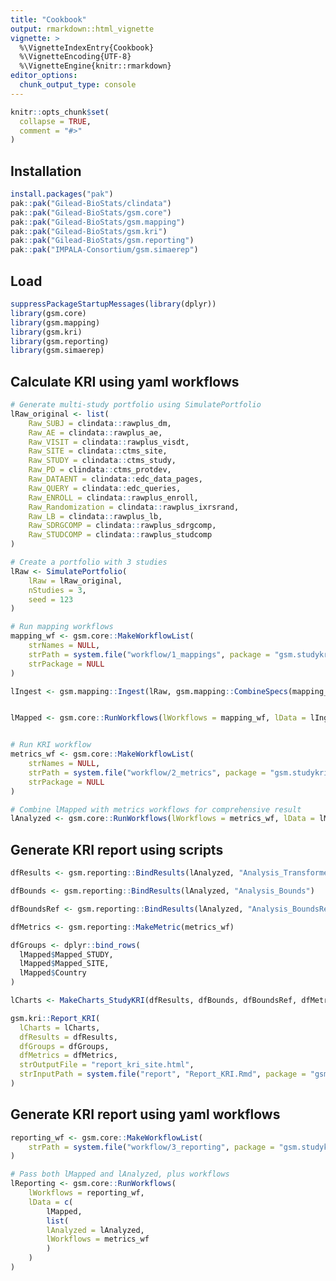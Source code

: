 ```yaml
---
title: "Cookbook"
output: rmarkdown::html_vignette
vignette: >
  %\VignetteIndexEntry{Cookbook}
  %\VignetteEncoding{UTF-8}
  %\VignetteEngine{knitr::rmarkdown}
editor_options: 
  chunk_output_type: console
---
```


```r
knitr::opts_chunk$set(
  collapse = TRUE,
  comment = "#>"
)
```

## Installation

```r
install.packages("pak")
pak::pak("Gilead-BioStats/clindata")
pak::pak("Gilead-BioStats/gsm.core")
pak::pak("Gilead-BioStats/gsm.mapping")
pak::pak("Gilead-BioStats/gsm.kri")
pak::pak("Gilead-BioStats/gsm.reporting")
pak::pak("IMPALA-Consortium/gsm.simaerep")
```

## Load

```r
suppressPackageStartupMessages(library(dplyr))
library(gsm.core)
library(gsm.mapping)
library(gsm.kri)
library(gsm.reporting)
library(gsm.simaerep)
```


## Calculate KRI using yaml workflows

```r
# Generate multi-study portfolio using SimulatePortfolio
lRaw_original <- list(
    Raw_SUBJ = clindata::rawplus_dm,
    Raw_AE = clindata::rawplus_ae,
    Raw_VISIT = clindata::rawplus_visdt,
    Raw_SITE = clindata::ctms_site,
    Raw_STUDY = clindata::ctms_study,
    Raw_PD = clindata::ctms_protdev,
    Raw_DATAENT = clindata::edc_data_pages,
    Raw_QUERY = clindata::edc_queries,
    Raw_ENROLL = clindata::rawplus_enroll,
    Raw_Randomization = clindata::rawplus_ixrsrand,
    Raw_LB = clindata::rawplus_lb,
    Raw_SDRGCOMP = clindata::rawplus_sdrgcomp,
    Raw_STUDCOMP = clindata::rawplus_studcomp
)

# Create a portfolio with 3 studies
lRaw <- SimulatePortfolio(
    lRaw = lRaw_original,
    nStudies = 3,
    seed = 123
)

# Run mapping workflows
mapping_wf <- gsm.core::MakeWorkflowList(
    strNames = NULL,
    strPath = system.file("workflow/1_mappings", package = "gsm.studykri"),
    strPackage = NULL
)

lIngest <- gsm.mapping::Ingest(lRaw, gsm.mapping::CombineSpecs(mapping_wf))


lMapped <- gsm.core::RunWorkflows(lWorkflows = mapping_wf, lData = lIngest)


# Run KRI workflow
metrics_wf <- gsm.core::MakeWorkflowList(
    strNames = NULL,
    strPath = system.file("workflow/2_metrics", package = "gsm.studykri"),
    strPackage = NULL
)

# Combine lMapped with metrics workflows for comprehensive result
lAnalyzed <- gsm.core::RunWorkflows(lWorkflows = metrics_wf, lData = lMapped)

```

## Generate KRI report using scripts

```r

dfResults <- gsm.reporting::BindResults(lAnalyzed, "Analysis_Transformed")

dfBounds <- gsm.reporting::BindResults(lAnalyzed, "Analysis_Bounds")

dfBoundsRef <- gsm.reporting::BindResults(lAnalyzed, "Analysis_BoundsRef")

dfMetrics <- gsm.reporting::MakeMetric(metrics_wf)

dfGroups <- dplyr::bind_rows(
  lMapped$Mapped_STUDY,
  lMapped$Mapped_SITE,
  lMapped$Country
)

lCharts <- MakeCharts_StudyKRI(dfResults, dfBounds, dfBoundsRef, dfMetrics)

gsm.kri::Report_KRI(
  lCharts = lCharts,
  dfResults = dfResults,
  dfGroups = dfGroups,
  dfMetrics = dfMetrics,
  strOutputFile = "report_kri_site.html",
  strInputPath = system.file("report", "Report_KRI.Rmd", package = "gsm.studykri")
)

```

## Generate KRI report using yaml workflows

```r


reporting_wf <- gsm.core::MakeWorkflowList(
    strPath = system.file("workflow/3_reporting", package = "gsm.studykri")
)

# Pass both lMapped and lAnalyzed, plus workflows
lReporting <- gsm.core::RunWorkflows(
    lWorkflows = reporting_wf,
    lData = c(
        lMapped,
        list(
        lAnalyzed = lAnalyzed,
        lWorkflows = metrics_wf
        )
    )
)


```
